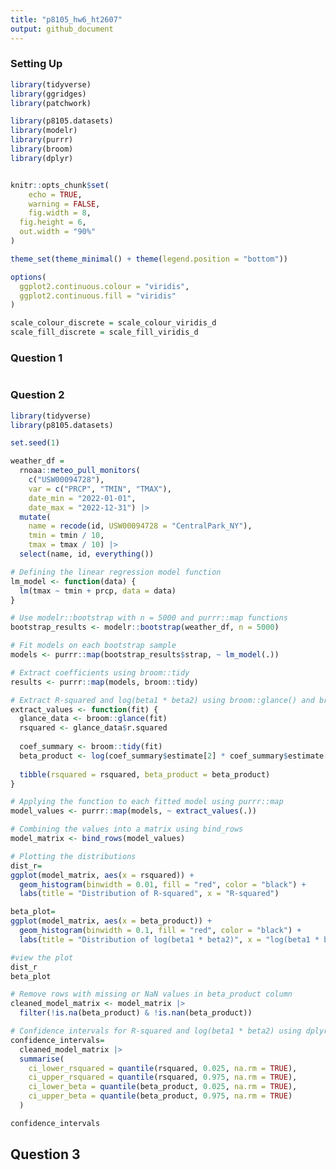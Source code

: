 ```yaml
---
title: "p8105_hw6_ht2607"
output: github_document
---
```


### Setting Up 

```r
library(tidyverse)
library(ggridges)
library(patchwork)

library(p8105.datasets)
library(modelr)
library(purrr)
library(broom)
library(dplyr)


knitr::opts_chunk$set(
	echo = TRUE,
	warning = FALSE,
	fig.width = 8, 
  fig.height = 6,
  out.width = "90%"
)

theme_set(theme_minimal() + theme(legend.position = "bottom"))

options(
  ggplot2.continuous.colour = "viridis",
  ggplot2.continuous.fill = "viridis"
)

scale_colour_discrete = scale_colour_viridis_d
scale_fill_discrete = scale_fill_viridis_d
```

### Question 1

```r

```


### Question 2

```r
library(tidyverse)
library(p8105.datasets)

set.seed(1)
```

```r
weather_df = 
  rnoaa::meteo_pull_monitors(
    c("USW00094728"),
    var = c("PRCP", "TMIN", "TMAX"), 
    date_min = "2022-01-01",
    date_max = "2022-12-31") |>
  mutate(
    name = recode(id, USW00094728 = "CentralPark_NY"),
    tmin = tmin / 10,
    tmax = tmax / 10) |>
  select(name, id, everything())
```

```r
# Defining the linear regression model function
lm_model <- function(data) {
  lm(tmax ~ tmin + prcp, data = data)
}
```

```r
# Use modelr::bootstrap with n = 5000 and purrr::map functions
bootstrap_results <- modelr::bootstrap(weather_df, n = 5000)

# Fit models on each bootstrap sample
models <- purrr::map(bootstrap_results$strap, ~ lm_model(.))

# Extract coefficients using broom::tidy
results <- purrr::map(models, broom::tidy)
```

```r
# Extract R-squared and log(beta1 * beta2) using broom::glance() and broom::tidy()
extract_values <- function(fit) {
  glance_data <- broom::glance(fit)
  rsquared <- glance_data$r.squared
  
  coef_summary <- broom::tidy(fit)
  beta_product <- log(coef_summary$estimate[2] * coef_summary$estimate[3])
  
  tibble(rsquared = rsquared, beta_product = beta_product)
}
```

```r
# Applying the function to each fitted model using purrr::map
model_values <- purrr::map(models, ~ extract_values(.))
```

```r
# Combining the values into a matrix using bind_rows
model_matrix <- bind_rows(model_values)
```

```r
# Plotting the distributions
dist_r= 
ggplot(model_matrix, aes(x = rsquared)) +
  geom_histogram(binwidth = 0.01, fill = "red", color = "black") +
  labs(title = "Distribution of R-squared", x = "R-squared")

beta_plot=
ggplot(model_matrix, aes(x = beta_product)) +
  geom_histogram(binwidth = 0.1, fill = "red", color = "black") +
  labs(title = "Distribution of log(beta1 * beta2)", x = "log(beta1 * beta2)")

#view the plot
dist_r
beta_plot
```

```r
# Remove rows with missing or NaN values in beta_product column
cleaned_model_matrix <- model_matrix |> 
  filter(!is.na(beta_product) & !is.nan(beta_product))

# Confidence intervals for R-squared and log(beta1 * beta2) using dplyr's summarize()
confidence_intervals= 
  cleaned_model_matrix |> 
  summarise(
    ci_lower_rsquared = quantile(rsquared, 0.025, na.rm = TRUE),
    ci_upper_rsquared = quantile(rsquared, 0.975, na.rm = TRUE),
    ci_lower_beta = quantile(beta_product, 0.025, na.rm = TRUE),
    ci_upper_beta = quantile(beta_product, 0.975, na.rm = TRUE)
  )

confidence_intervals
```

## Question 3